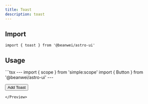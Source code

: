 ```yaml
---
title: Toast
description: toast
---
```



## Import

```tsx
import { toast } from '@beanwei/astro-ui'
```

## Usage

<Preview>
  <Fragment slot="preview">
    <AddToast />
  </Fragment>
  ```tsx
  ---
  import { scope } from 'simple:scope'
  import { Button } from '@beanwei/astro-ui'
  ---

  <Button data-target={scope()} variant="outline">Add Toast</Button>

  <script>
    import { scope } from 'simple:scope'
    import { toast } from '@beanwei/astro-ui'

    const btnEl = document.querySelector<HTMLDialogElement>(`[data-target="${scope()}"]`)!
    btnEl.addEventListener('click', () => toast.create())
  </script>

  ```
</Preview>

